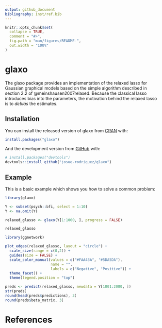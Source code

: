 ```yaml
---
output: github_document
bibliography: inst/ref.bib
---
```


<!-- README.md is generated from README.Rmd. Please edit that file -->

```r
knitr::opts_chunk$set(
  collapse = TRUE,
  comment = "#>",
  fig.path = "man/figures/README-",
  out.width = "100%"
)
```

# glaxo

<!-- badges: start -->
<!-- badges: end -->

The glaxo package provides an implementation of the relaxed lasso for Gaussian graphical models based on the simple algorithm described in section 2.2 of @meinshausen2007relaxed. Because the classical lasso introduces bias into the parameters, the motivation behind the relaxed lasso is to *debias* the estimates.


## Installation

You can install the released version of glaxo from [CRAN](https://CRAN.R-project.org) with:

``` r
install.packages("glaxo")
```

And the development version from [GitHub](https://github.com/) with:

``` r
# install.packages("devtools")
devtools::install_github("josue-rodriguez/glaxo")
```
## Example

This is a basic example which shows you how to solve a common problem:

```r
library(glaxo)

Y <- subset(psych::bfi, select = 1:10)
Y <- na.omit(Y)

relaxed_glasso <- glaxo(Y[1:1000, ], progress = FALSE)
```


```r
relaxed_glasso
```

```r
library(ggnetwork)

plot_edges(relaxed_glasso, layout = "circle") +
  scale_size(range = c(0,2)) +
  guides(size = FALSE) +
  scale_color_manual(values = c("#FAA43A", "#5DA5DA"),
                     name = "",
                     labels = c("Negative", "Positive")) +
  theme_facet() +
  theme(legend.position = "top")
```

```r
preds <- predict(relaxed_glasso, newdata = Y[1001:2000, ])
str(preds)
round(head(preds$predictions), 3)
round(preds$beta_matrix, 3)
```


# References
